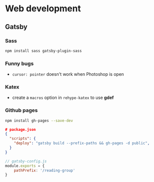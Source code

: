 # Web development

## Gatsby

### Sass
```bash
npm install sass gatsby-plugin-sass
```

### Funny bugs
- `cursor: pointer` doesn't work when Photoshop is open

### Katex
- create a `macros` option in `rehype-katex` to use **gdef**

### Github pages

```bash
npm install gh-pages --save-dev
```

```json
# package.json
{
  "scripts": {
    "deploy": "gatsby build --prefix-paths && gh-pages -d public",
  }
}
```

```js
// gatsby-config.js
module.exports = {
    pathPrefix: '/reading-group'
}
```